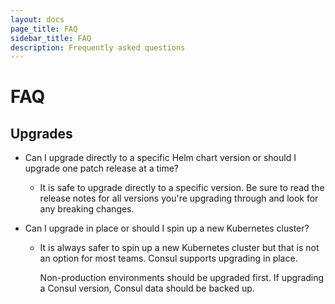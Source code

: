 ```yaml
---
layout: docs
page_title: FAQ
sidebar_title: FAQ
description: Frequently asked questions
---
```


# FAQ

## Upgrades

- Can I upgrade directly to a specific Helm chart version or should I upgrade one patch release at a time?
  - It is safe to upgrade directly to a specific version. Be sure to read the release notes for all versions you're upgrading
    through and look for any breaking changes.
- Can I upgrade in place or should I spin up a new Kubernetes cluster?

  - It is always safer to spin up a new Kubernetes cluster but that is not an
    option for most teams. Consul supports upgrading in place.

    Non-production environments should be upgraded first. If upgrading
    a Consul version, Consul data should be backed up.
